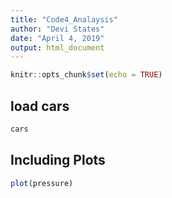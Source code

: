 ```yaml
---
title: "Code4_Analaysis"
author: "Devi States"
date: "April 4, 2019"
output: html_document
---
```


```r
knitr::opts_chunk$set(echo = TRUE)
```

## load cars

```r
cars

```

## Including Plots

```r
plot(pressure)
```

